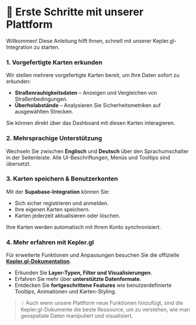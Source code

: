 # 🚀 Erste Schritte mit unserer Plattform

Willkommen! Diese Anleitung hilft Ihnen, schnell mit unserer Kepler.gl-Integration zu starten.

### 1. Vorgefertigte Karten erkunden

Wir stellen mehrere vorgefertigte Karten bereit, um Ihre Daten sofort zu erkunden:

- **Straßenrauhigkeitsdaten** – Anzeigen und Vergleichen von Straßenbedingungen.
- **Überholabstände** – Analysieren Sie Sicherheitsmetriken auf ausgewählten Strecken.

Sie können direkt über das Dashboard mit diesen Karten interagieren.

### 2. Mehrsprachige Unterstützung

Wechseln Sie zwischen **Englisch** und **Deutsch** über den Sprachumschalter in der Seitenleiste. Alle UI-Beschriftungen, Menüs und Tooltips sind übersetzt.

### 3. Karten speichern & Benutzerkonten

Mit der **Supabase-Integration** können Sie:

- Sich sicher registrieren und anmelden.
- Ihre eigenen Karten speichern.
- Karten jederzeit aktualisieren oder löschen.

Ihre Karten werden automatisch mit Ihrem Konto synchronisiert.

### 4. Mehr erfahren mit Kepler.gl

Für erweiterte Funktionen und Anpassungen besuchen Sie die offizielle **[Kepler.gl-Dokumentation](https://docs.kepler.gl/)**.

- Erkunden Sie **Layer-Typen, Filter und Visualisierungen**.
- Erfahren Sie mehr über **unterstützte Datenformate**.
- Entdecken Sie **fortgeschrittene Features** wie benutzerdefinierte Tooltips, Animationen und Karten-Styling.

> 💡 Auch wenn unsere Plattform neue Funktionen hinzufügt, sind die Kepler.gl-Dokumente die beste Ressource, um zu verstehen, wie man geospatiale Daten manipuliert und visualisiert.
